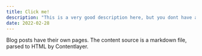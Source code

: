 ```yaml
---
title: Click me!
description: "This is a very good description here, but you dont have any seconds here."
date: 2022-02-28
---
```


Blog posts have their own pages. The content source is a markdown file, parsed to HTML by Contentlayer.
